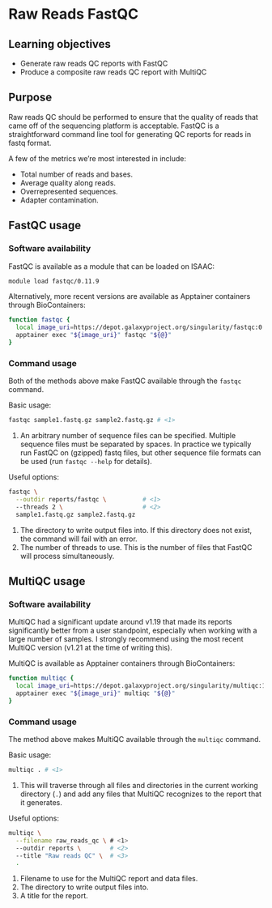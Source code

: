 # Raw Reads FastQC

## Learning objectives

- Generate raw reads QC reports with FastQC
- Produce a composite raw reads QC report with MultiQC

## Purpose

Raw reads QC should be performed to ensure that the quality of reads that came off of the sequencing platform is acceptable.
FastQC is a straightforward command line tool for generating QC reports for reads in fastq format.

A few of the metrics we're most interested in include:

- Total number of reads and bases.
- Average quality along reads.
- Overrepresented sequences.
- Adapter contamination.

## FastQC usage

### Software availability

FastQC is available as a module that can be loaded on ISAAC:

``` .bash
module load fastqc/0.11.9
```


Alternatively, more recent versions are available as Apptainer containers through BioContainers:

```.bash
function fastqc {
  local image_uri=https://depot.galaxyproject.org/singularity/fastqc:0.12.1--hdfd78af_0
  apptainer exec "${image_uri}" fastqc "${@}"
}
```


### Command usage

Both of the methods above make FastQC available through the `fastqc` command.

Basic usage:

``` .bash
fastqc sample1.fastq.gz sample2.fastq.gz # <1>
```
1. An arbitrary number of sequence files can be specified.
Multiple sequence files must be separated by spaces.
In practice we typically run FastQC on (gzipped) fastq files, but other sequence file formats can be used (run `fastqc --help` for details).


Useful options:

``` .bash
fastqc \
  --outdir reports/fastqc \          # <1>
  --threads 2 \                      # <2>
  sample1.fastq.gz sample2.fastq.gz
```
1. The directory to write output files into.
If this directory does not exist, the command will fail with an error.
2. The number of threads to use.
This is the number of files that FastQC will process simultaneously.


## MultiQC usage

### Software availability

::: {.callout-note title="MultiQC version"}
MultiQC had a significant update around v1.19 that made its reports significantly better from a user standpoint, especially when working with a large number of samples.
I strongly recommend using the most recent MultiQC version (v1.21 at the time of writing this).
:::


MultiQC is available as Apptainer containers through BioContainers:

```.bash
function multiqc {
  local image_uri=https://depot.galaxyproject.org/singularity/multiqc:1.21--pyhdfd78af_0
  apptainer exec "${image_uri}" multiqc "${@}"
}
```


### Command usage

The method above makes MultiQC available through the `multiqc` command.

Basic usage:

``` .bash
multiqc . # <1>
```
1. This will traverse through all files and directories in the current working directory (`.`) and add any files that MultiQC recognizes to the report that it generates.


Useful options:

``` .bash
multiqc \
  --filename raw_reads_qc \ # <1>
  --outdir reports \        # <2>
  --title "Raw reads QC" \  # <3>
  .
```
1. Filename to use for the MultiQC report and data files.
2. The directory to write output files into.
3. A title for the report.
